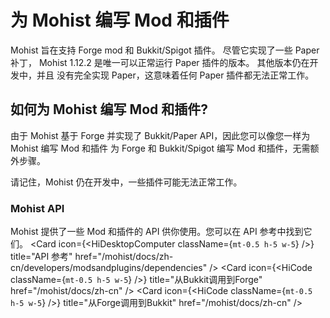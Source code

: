 
# 为 Mohist 编写 Mod 和插件

Mohist 旨在支持 Forge mod 和 Bukkit/Spigot 插件。
尽管它实现了一些 Paper 补丁， Mohist 1.12.2 是唯一可以正常运行 Paper 插件的版本。
其他版本仍在开发中，并且 没有完全实现 Paper，这意味着任何 Paper 插件都无法正常工作。

## 如何为 Mohist 编写 Mod 和插件?

由于 Mohist 基于 Forge 并实现了 Bukkit/Paper API，因此您可以像您一样为 Mohist 编写 Mod 和插件 为 Forge 和 Bukkit/Spigot 编写 Mod 和插件，无需额外步骤。

<Callout>
    请记住，Mohist 仍在开发中，一些插件可能无法正常工作。
</Callout>

### Mohist API

Mohist 提供了一些 Mod 和插件的 API 供你使用。您可以在 API 参考中找到它们。
<Cards>
    <Card
        icon={<HiDesktopComputer className={`mt-0.5 h-5 w-5`} />}
        title="API 参考"
        href="/mohist/docs/zh-cn/developers/modsandplugins/dependencies"
    />
    <Card
        icon={<HiCode className={`mt-0.5 h-5 w-5`} />}
        title="从Bukkit调用到Forge"
        href="/mohist/docs/zh-cn"
    />
    <Card
        icon={<HiCode className={`mt-0.5 h-5 w-5`} />}
        title="从Forge调用到Bukkit"
        href="/mohist/docs/zh-cn"
    />
</Cards>
